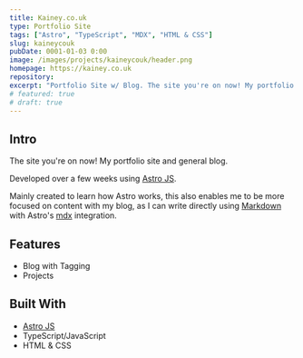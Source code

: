 ```yaml
---
title: Kainey.co.uk
type: Portfolio Site
tags: ["Astro", "TypeScript", "MDX", "HTML & CSS"]
slug: kaineycouk
pubDate: 0001-01-03 0:00
image: /images/projects/kaineycouk/header.png
homepage: https://kainey.co.uk
repository:
excerpt: "Portfolio Site w/ Blog. The site you're on now! My portfolio site and general blog."
# featured: true
# draft: true
---
```


## Intro

The site you're on now! My portfolio site and general blog.

Developed over a few weeks using [Astro JS](https://astro.build/).

Mainly created to learn how Astro works, this also enables me to be more focused on content with my blog, as I can write directly using [Markdown](https://daringfireball.net/projects/markdown/) with Astro's [mdx](https://mdxjs.com/) integration.

## Features

- Blog with Tagging
- Projects

## Built With

- [Astro JS](https://astro.build/)
- TypeScript/JavaScript
- HTML & CSS

